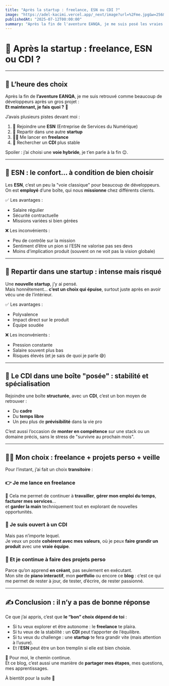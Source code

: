 ```yaml
---
title: "Après la startup : freelance, ESN ou CDI ?"
image: "https://adel-kacimi.vercel.app/_next/image?url=%2Fme.jpg&w=256&q=75"
publishedAt: "2025-07-12T00:00:00"
summary: "Après la fin de l'aventure EANQA, je me suis posé les vraies questions : vers quoi me tourner ? Freelance, ESN, startup, CDI ? Je te partage mes réflexions et mon choix."
---
```


# 🚀 Après la startup : freelance, ESN ou CDI ?

---

## 🧭 L’heure des choix

Après la fin de **l’aventure EANQA**, je me suis retrouvé comme beaucoup de développeurs après un gros projet :  
**Et maintenant, je fais quoi ?** 🤔

J’avais plusieurs pistes devant moi :

1. 💼 Rejoindre une **ESN** (Entreprise de Services du Numérique)
2. 🧪 Repartir dans une autre **startup**
3. 👨‍💻 Me lancer en **freelance**
4. 🔐 Rechercher un **CDI** plus stable

Spoiler : j’ai choisi une **voie hybride**, je t’en parle à la fin 😉.

---

## 🧱 ESN : le confort… à condition de bien choisir

Les **ESN**, c’est un peu la "voie classique" pour beaucoup de développeurs.  
On est **employé** d’une boîte, qui nous **missionne** chez différents clients.

✅ Les avantages :

- Salaire régulier
- Sécurité contractuelle
- Missions variées si bien gérées

❌ Les inconvénients :

- Peu de contrôle sur la mission
- Sentiment d’être un pion si l’ESN ne valorise pas ses devs
- Moins d'implication produit (souvent on ne voit pas la vision globale)

---

## 🔁 Repartir dans une startup : intense mais risqué

Une **nouvelle startup**, j’y ai pensé.  
Mais honnêtement… **c’est un choix qui épuise**, surtout juste après en avoir vécu une de l’intérieur.

✅ Les avantages :

- Polyvalence
- Impact direct sur le produit
- Équipe soudée

❌ Les inconvénients :

- Pression constante
- Salaire souvent plus bas
- Risques élevés (et je sais de quoi je parle 😅)

---

## 🤝 Le CDI dans une boîte "posée" : stabilité et spécialisation

Rejoindre une boîte **structurée**, avec un **CDI**, c’est un bon moyen de retrouver :

- Du **cadre**
- Du **temps libre**
- Un peu plus de **prévisibilité** dans la vie pro

C’est aussi l’occasion de **monter en compétence** sur une stack ou un domaine précis, sans le stress de "survivre au prochain mois".

---

## 🧑‍💻 Mon choix : freelance + projets perso + veille

Pour l’instant, j’ai fait un choix **transitoire** :

### 👉 Je me lance en **freelance**  
💬 Cela me permet de continuer à **travailler**, **gérer mon emploi du temps**, **facturer mes services**…  
et **garder la main** techniquement tout en explorant de nouvelles opportunités.

### 🎯 Je suis **ouvert à un CDI**  
Mais pas n’importe lequel.  
Je veux un poste **cohérent avec mes valeurs**, où je peux **faire grandir un produit** avec une **vraie équipe**.

### 🧠 Et je continue à faire des **projets perso**  
Parce qu’on apprend **en créant**, pas seulement en exécutant.  
Mon site de **piano interactif**, mon **portfolio** ou encore ce **blog** : c’est ce qui me permet de rester à jour, de tester, d’écrire, de rester passionné.

---

## ✍️ Conclusion : il n’y a pas de bonne réponse

Ce que j’ai appris, c’est que **le “bon” choix dépend de toi** :

- Si tu veux explorer et être autonome : le **freelance** te plaira.
- Si tu veux de la stabilité : un **CDI** peut t’apporter de l’équilibre.
- Si tu veux du challenge : une **startup** te fera grandir vite (mais attention à l’usure).
- Et l’**ESN** peut être un bon tremplin si elle est bien choisie.

👣 Pour moi, le chemin continue.  
Et ce blog, c’est aussi une manière de **partager mes étapes**, mes questions, mes apprentissages.

À bientôt pour la suite 👋
